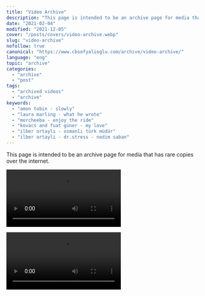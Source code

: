 ```yaml
---
title: "Video Archive"
description: "This page is intended to be an archive page for media that has rare copies over the net. What He Wrote (Live Abbey Road), Amon Tobin .."
date: "2021-02-04"
modified: "2021-12-05"
cover: "/posts/covers/video-archive.webp"
slug: "video-archive"
nofollow: true
canonical: "https://www.cbsofyalioglu.com/archive/video-archive/"
language: "eng"
topic: "archive"
categories:
  - "archive"
  - "post"
tags:
  - "archived videos"
  - "archive"
keywords:
  - "amon tobin - slowly"
  - "laura marling - what he wrote"
  - "morcheeba - enjoy the ride"
  - "kovacs and fuat güner - my love"
  - "ilber ortaylı - osmanlı türk müdür"
  - "ilber ortayli - dr.stress - nedim saban"
---
```


This page is intended to be an archive page for media that has rare copies over the internet.


<Video
    title="Kovacs with Fuat Güner - My Love"
    cover="/posts/video/kovacs-fuat-guner-my-love.webp"
    src="https://cbsofyalioglu.fra1.cdn.digitaloceanspaces.com/archive/Kovacs%20with%20Fuat%20G%C3%BCner%20-%20My%20Love.mp4"
/>


<Video
    title="Laura Marling - What He Wrote (Live from Abbey Road)"
    cover="/posts/video/laura-marling-what-he-wrote-abbey-road.webp"
    src="https://cbsofyalioglu.fra1.cdn.digitaloceanspaces.com/archive/Laura%20Marling%20-%20What%20He%20Wrote%20%28Live%20from%20Abbey%20Road%29.mp4"
/>
<Video
    title="Morcheeba - Enjoy the Ride (Fan Made Clip)"
    cover="/posts/video/morcheeba-enjoy-the-ride-func-made-clip.webp"
    src="https://cbsofyalioglu.fra1.cdn.digitaloceanspaces.com/archive/Morcheeba%20-%20Enjoy%20The%20Ride%20%28featuring%20Judie%20Tzuke%29.webm"
/>
<Video
    title="Amon Tobin - Slowly (BBC Mushroom Clip)"
    cover="/posts/video/amon-tobin-slowly-bbc-mushrooms-clip.webp"
    src="https://cbsofyalioglu.fra1.cdn.digitaloceanspaces.com/archive/Amon%20Tobin%20-%20Slowly.mp4"
/>
<Video
    title="Osmanlı ve Türklük - İlber Ortaylı (Dr.Stress Programında Nedim Saban'ın konuğu)"
    cover="/posts/video/ilber-ortayli-nedim-saban-osmanli-turk-mudur.jpeg"
    src="https://cbsofyalioglu.fra1.cdn.digitaloceanspaces.com/archive/osmanli-ve-turkluk-ilber-ortayli.mp4"
/>
